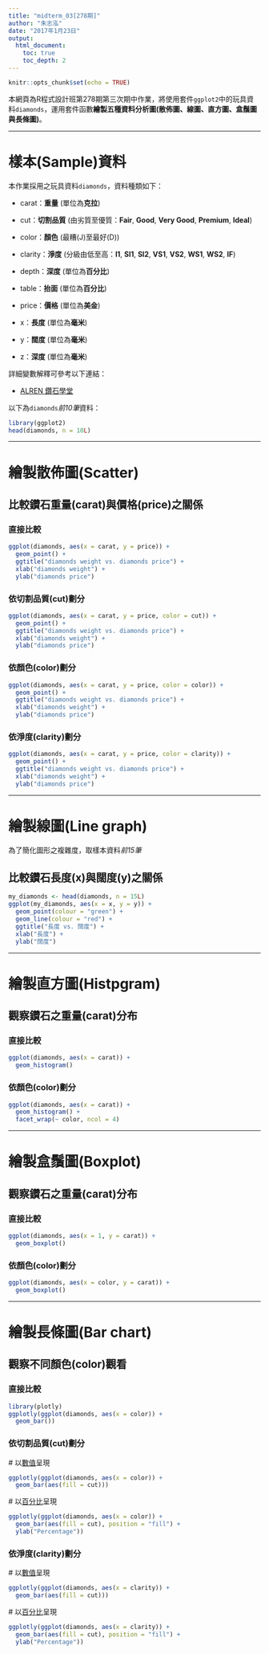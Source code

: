 ---
title: "midterm_03[278期]"
author: "朱志泓"
date: "2017年1月23日"
output:
  html_document:
    toc: true
    toc_depth: 2
---

```{r setup, include=FALSE}
knitr::opts_chunk$set(echo = TRUE)
```

本網頁為R程式設計班第278期第三次期中作業，將使用套件`ggplot2`中的玩具資料`diamonds`，運用套件函數**繪製五種資料分析圖(散佈圖、線圖、直方圖、盒鬚圖與長條圖)**。

---

# **樣本(Sample)資料**

本作業採用之玩具資料`diamonds`，資料種類如下：

- carat：**重量** (單位為**克拉**)

- cut：**切割品質** (由劣質至優質：**Fair**, **Good**, **Very Good**, **Premium**, **Ideal**)

- color：**顏色** (最糟(J)至最好(D))

- clarity：**淨度** (分級由低至高：**I1**, **SI1**, **SI2**, **VS1**, **VS2**, **WS1**, **WS2**, **IF**)

- depth：**深度** (單位為**百分比**)

- table：**抬面** (單位為**百分比**)

- price：**價格** (單位為**美金**)

- x：**長度** (單位為**毫米**)

- y：**闊度** (單位為**毫米**)

- z：**深度** (單位為**毫米**)

詳細變數解釋可參考以下連結：

- [ALREN 鑽石學堂](http://www.alren.com.hk/CHT/CMS/Diamond-Education/1)

以下為`diamonds`*前10筆*資料：

```{r echo = FALSE}
library(ggplot2)
head(diamonds, n = 10L)
```

---

# **繪製散佈圖(Scatter)**

## 比較鑽石**重量(carat)**與**價格(price)**之關係

### 直接比較

```{r echo = FALSE}
ggplot(diamonds, aes(x = carat, y = price)) +
  geom_point() +
  ggtitle("diamonds weight vs. diamonds price") +
  xlab("diamonds weight") + 
  ylab("diamonds price")
```

### 依**切割品質(cut)**劃分

```{r echo = FALSE}
ggplot(diamonds, aes(x = carat, y = price, color = cut)) +
  geom_point() +
  ggtitle("diamonds weight vs. diamonds price") +
  xlab("diamonds weight") + 
  ylab("diamonds price")
```

### 依**顏色(color)**劃分

```{r echo = FALSE}
ggplot(diamonds, aes(x = carat, y = price, color = color)) +
  geom_point() +
  ggtitle("diamonds weight vs. diamonds price") +
  xlab("diamonds weight") + 
  ylab("diamonds price")
```

### 依**淨度(clarity)**劃分

```{r echo = FALSE}
ggplot(diamonds, aes(x = carat, y = price, color = clarity)) +
  geom_point() +
  ggtitle("diamonds weight vs. diamonds price") +
  xlab("diamonds weight") + 
  ylab("diamonds price")
```

---

# **繪製線圖(Line graph)**

為了簡化圖形之複雜度，取樣本資料*前15筆*

## 比較鑽石**長度(x)**與**闊度(y)**之關係

```{r echo = FALSE}
my_diamonds <- head(diamonds, n = 15L)
ggplot(my_diamonds, aes(x = x, y = y)) +
  geom_point(colour = "green") +
  geom_line(colour = "red") +
  ggtitle("長度 vs. 闊度") +
  xlab("長度") + 
  ylab("闊度")
```

---

# **繪製直方圖(Histpgram)**

## 觀察鑽石之**重量(carat)**分布

### 直接比較

```{r echo = FALSE, message = FALSE}
ggplot(diamonds, aes(x = carat)) +
  geom_histogram()
```

### 依**顏色(color)**劃分

```{r echo = FALSE, message = FALSE}
ggplot(diamonds, aes(x = carat)) +
  geom_histogram() +
  facet_wrap(~ color, ncol = 4)
```

---

# **繪製盒鬚圖(Boxplot)**

## 觀察鑽石之**重量(carat)**分布

### 直接比較

```{r echo = FALSE}
ggplot(diamonds, aes(x = 1, y = carat)) +
  geom_boxplot()
```

### 依**顏色(color)**劃分

```{r echo = FALSE}
ggplot(diamonds, aes(x = color, y = carat)) +
  geom_boxplot()
```

---

# **繪製長條圖(Bar chart)**

## 觀察不同**顏色(color)**觀看

### 直接比較

```{r echo = FALSE, message = FALSE, warning = FALSE}
library(plotly)
ggplotly(ggplot(diamonds, aes(x = color)) + 
  geom_bar())
```

### 依**切割品質(cut)**劃分

 # 以<span style="text-decoration:underline">數值</span>呈現

```{r echo = FALSE}
ggplotly(ggplot(diamonds, aes(x = color)) + 
  geom_bar(aes(fill = cut)))
```

 # 以<span style="text-decoration:underline">百分比</span>呈現

```{r echo = FALSE}
ggplotly(ggplot(diamonds, aes(x = color)) + 
  geom_bar(aes(fill = cut), position = "fill") +
  ylab("Percentage"))
```

### 依**淨度(clarity)**劃分

 # 以<span style="text-decoration:underline">數值</span>呈現

```{r echo = FALSE}
ggplotly(ggplot(diamonds, aes(x = clarity)) + 
  geom_bar(aes(fill = cut)))
```

 # 以<span style="text-decoration:underline">百分比</span>呈現

```{r echo = FALSE}
ggplotly(ggplot(diamonds, aes(x = clarity)) + 
  geom_bar(aes(fill = cut), position = "fill") +
  ylab("Percentage"))
```

